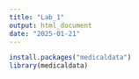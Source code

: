 ```yaml
---
title: "Lab_1"
output: html_document
date: "2025-01-21"
---
```


```r
install.packages("medicaldata")
library(medicaldata)
```

